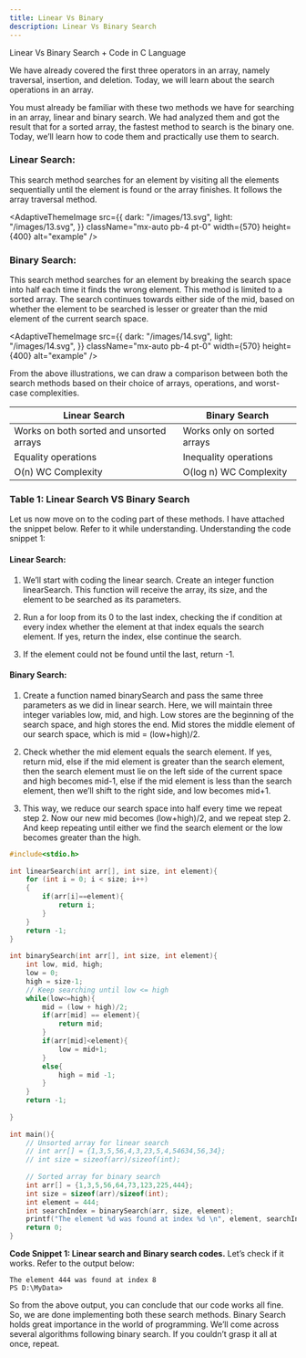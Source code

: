 ```yaml
---
title: Linear Vs Binary
description: Linear Vs Binary Search 
---
```


Linear Vs Binary Search + Code in C Language

We have already covered the first three operators in an array, namely traversal, insertion, and deletion. Today, we will learn about the search operations in an array. 

You must already be familiar with these two methods we have for searching in an array, linear and binary search. We had analyzed them and got the result that for a sorted array, the fastest method to search is the binary one. Today, we’ll learn how to code them and practically use them to search. 

### Linear Search:

This search method searches for an element by visiting all the elements sequentially until the element is found or the array finishes. It follows the array traversal method.

<AdaptiveThemeImage
  src={{
    dark: "/images/13.svg",
    light: "/images/13.svg",
  }}
  className="mx-auto pb-4 pt-0"
  width={570}
  height={400}
  alt="example"
/>

### Binary Search:
This search method searches for an element by breaking the search space into half each time it finds the wrong element. This method is limited to a sorted array. The search continues towards either side of the mid, based on whether the element to be searched is lesser or greater than the mid element of the current search space.

<AdaptiveThemeImage
  src={{
    dark: "/images/14.svg",
    light: "/images/14.svg",
  }}
  className="mx-auto pb-4 pt-0"
  width={570}
  height={400}
  alt="example"
/>

From the above illustrations, we can draw a comparison between both the search methods based on their choice of arrays, operations, and worst-case complexities. 


|**Linear Search**   | **Binary Search**           |
|--------------------|--------------------|
| Works on both sorted and unsorted arrays    | Works only on sorted arrays   |
| Equality operations   | Inequality operations   |
| O(n) WC Complexity    | O(log n) WC Complexity  |


### Table 1: Linear Search VS Binary Search

Let us now move on to the coding part of these methods. I have attached the snippet below. Refer to it while understanding.
Understanding the code snippet 1:

#### Linear Search:

1. We’ll start with coding the linear search. Create an integer function linearSearch. This function will receive the array, its size, and the element to be searched as its parameters.

2. Run a for loop from its 0 to the last index, checking the if condition at every index whether the element at that index equals the search element. If yes, return the index, else continue the search.

3. If the element could not be found until the last, return -1.

#### Binary Search:
1. Create a function named binarySearch and pass the same three parameters as we did in linear search. Here, we will maintain three integer variables low, mid, and high. Low  stores are the beginning of the search space, and high stores the end. Mid stores the middle element of our search space, which is   mid = (low+high)/2.

2. Check whether the mid element equals the search element. If yes, return mid, else if the mid element is greater than the search element, then the search element must lie on the left side of the current space and high becomes mid-1, else if the mid element is less than the search element, then we’ll shift to the right side, and low becomes mid+1.

3. This way, we reduce our search space into half every time we repeat step 2. Now our new mid becomes (low+high)/2, and we repeat step 2. And keep repeating until either we find the search element or the low becomes greater than the high.

```C
#include<stdio.h>
 
int linearSearch(int arr[], int size, int element){
    for (int i = 0; i < size; i++)
    {
        if(arr[i]==element){
            return i;
        }
    }
    return -1;
}
 
int binarySearch(int arr[], int size, int element){
    int low, mid, high;
    low = 0;
    high = size-1;
    // Keep searching until low <= high
    while(low<=high){
        mid = (low + high)/2;
        if(arr[mid] == element){
            return mid;
        }
        if(arr[mid]<element){
            low = mid+1;
        }
        else{
            high = mid -1;
        }
    } 
    return -1;
    
}
 
int main(){
    // Unsorted array for linear search
    // int arr[] = {1,3,5,56,4,3,23,5,4,54634,56,34};
    // int size = sizeof(arr)/sizeof(int);
 
    // Sorted array for binary search
    int arr[] = {1,3,5,56,64,73,123,225,444};
    int size = sizeof(arr)/sizeof(int);
    int element = 444;
    int searchIndex = binarySearch(arr, size, element);
    printf("The element %d was found at index %d \n", element, searchIndex);
    return 0;
}
```

**Code Snippet 1: Linear search and Binary search codes.**
Let’s check if it works. Refer to the output below:
```
The element 444 was found at index 8 
PS D:\MyData>
```

So from the above output, you can conclude that our code works all fine. So, we are done implementing both these search methods. Binary Search holds great importance in the world of programming. We’ll come across several algorithms following binary search. If you couldn’t grasp it all at once, repeat. 

